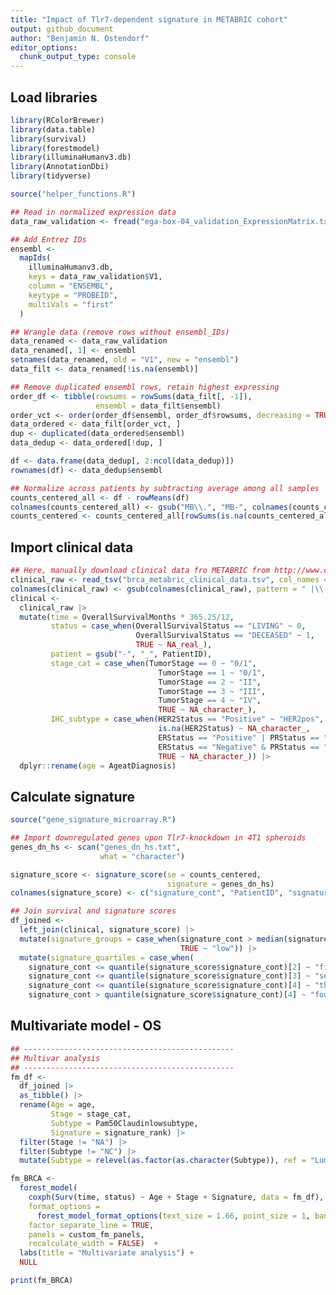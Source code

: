 ```yaml
---
title: "Impact of Tlr7-dependent signature in METABRIC cohort"
output: github_document
author: "Benjamin N. Ostendorf"
editor_options: 
  chunk_output_type: console
---
```


## Load libraries
```r
library(RColorBrewer)
library(data.table)
library(survival)
library(forestmodel)
library(illuminaHumanv3.db)
library(AnnotationDbi)
library(tidyverse)

source("helper_functions.R")
```

```r
## Read in normalized expression data
data_raw_validation <- fread("ega-box-04_validation_ExpressionMatrix.txt")

## Add Entrez IDs
ensembl <-
  mapIds(
    illuminaHumanv3.db,
    keys = data_raw_validation$V1,
    column = "ENSEMBL",
    keytype = "PROBEID",
    multiVals = "first"
  )

## Wrangle data (remove rows without ensembl_IDs)
data_renamed <- data_raw_validation
data_renamed[, 1] <- ensembl
setnames(data_renamed, old = "V1", new = "ensembl")
data_filt <- data_renamed[!is.na(ensembl)]

## Remove duplicated ensembl rows, retain highest expressing
order_df <- tibble(rowsums = rowSums(data_filt[, -1]),
                   ensembl = data_filt$ensembl)
order_vct <- order(order_df$ensembl, order_df$rowsums, decreasing = TRUE)
data_ordered <- data_filt[order_vct, ]
dup <- duplicated(data_ordered$ensembl)
data_dedup <- data_ordered[!dup, ]

df <- data.frame(data_dedup[, 2:ncol(data_dedup)])
rownames(df) <- data_dedup$ensembl

## Normalize across patients by subtracting average among all samples
counts_centered_all <- df - rowMeans(df)
colnames(counts_centered_all) <- gsub("MB\\.", "MB-", colnames(counts_centered_all))
counts_centered <- counts_centered_all[rowSums(is.na(counts_centered_all)) <= 500, ]
```

## Import clinical data
```r
## Here, manually download clinical data fro METABRIC from http://www.cbioportal.org/study/clinicalData?id=brca_metabric 
clinical_raw <- read_tsv("brca_metabric_clinical_data.tsv", col_names = TRUE)
colnames(clinical_raw) <- gsub(colnames(clinical_raw), pattern = " |\\(|\\)|\\+|\\-", replacement = "")
clinical <-
  clinical_raw |>
  mutate(time = OverallSurvivalMonths * 365.25/12, 
         status = case_when(OverallSurvivalStatus == "LIVING" ~ 0, 
                            OverallSurvivalStatus == "DECEASED" ~ 1, 
                            TRUE ~ NA_real_), 
         patient = gsub("-", "_", PatientID), 
         stage_cat = case_when(TumorStage == 0 ~ "0/1", 
                                 TumorStage == 1 ~ "0/1", 
                                 TumorStage == 2 ~ "II", 
                                 TumorStage == 3 ~ "III", 
                                 TumorStage == 4 ~ "IV", 
                                 TRUE ~ NA_character_), 
         IHC_subtype = case_when(HER2Status == "Positive" ~ "HER2pos",
                                 is.na(HER2Status) ~ NA_character_,
                                 ERStatus == "Positive" | PRStatus == "Positive" ~ "HRpos",
                                 ERStatus == "Negative" & PRStatus == "Negative" & HER2Status == "Negative" ~ "TNBC",
                                 TRUE ~ NA_character_)) |>
  dplyr::rename(age = AgeatDiagnosis)
```

## Calculate signature
```r
source("gene_signature_microarray.R")

## Import downregulated genes upon Tlr7-knockdown in 4T1 spheroids
genes_dn_hs <- scan("genes_dn_hs.txt", 
                    what = "character")

signature_score <- signature_score(se = counts_centered, 
                                   signature = genes_dn_hs)
colnames(signature_score) <- c("signature_cont", "PatientID", "signature_rank")

## Join survival and signature scores
df_joined <- 
  left_join(clinical, signature_score) |>
  mutate(signature_groups = case_when(signature_cont > median(signature_score$signature_cont) ~ "high", 
                                      TRUE ~ "low")) |>
  mutate(signature_quartiles = case_when(
    signature_cont <= quantile(signature_score$signature_cont)[2] ~ "first_quartile", 
    signature_cont <= quantile(signature_score$signature_cont)[3] ~ "second_quartile", 
    signature_cont <= quantile(signature_score$signature_cont)[4] ~ "third_quartile", 
    signature_cont > quantile(signature_score$signature_cont)[4] ~ "fourth_quartile"))
```

## Multivariate model - OS
```r
## -----------------------------------------------
## Multivar analysis
## -----------------------------------------------
fm_df <- 
  df_joined |>
  as_tibble() |>
  rename(Age = age, 
         Stage = stage_cat, 
         Subtype = Pam50Claudinlowsubtype, 
         Signature = signature_rank) |>
  filter(Stage != "NA") |>
  filter(Subtype != "NC") |>
  mutate(Subtype = relevel(as.factor(as.character(Subtype)), ref = "LumA"))

fm_BRCA <-
  forest_model(
    coxph(Surv(time, status) ~ Age + Stage + Signature, data = fm_df),
    format_options =
      forest_model_format_options(text_size = 1.66, point_size = 1, banded = TRUE), 
    factor_separate_line = TRUE, 
    panels = custom_fm_panels, 
    recalculate_width = FALSE)  +
  labs(title = "Multivariate analysis") +
  NULL

print(fm_BRCA)
```

